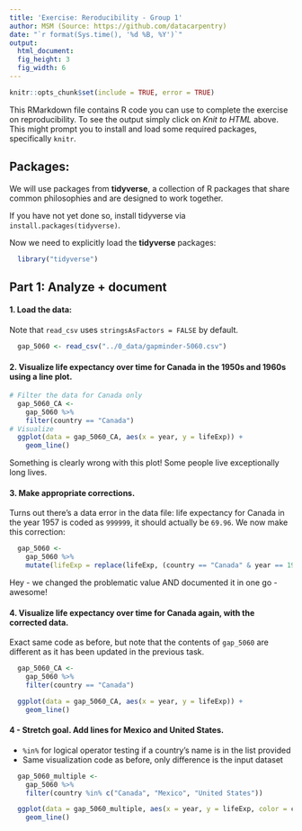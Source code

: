 ```yaml
---
title: 'Exercise: Reroducibility - Group 1'
author: MSM (Source: https://github.com/datacarpentry)
date: "`r format(Sys.time(), '%d %B, %Y')`"
output:
  html_document:
  fig_height: 3
  fig_width: 6
---
```

  
```r
knitr::opts_chunk$set(include = TRUE, error = TRUE)
```

This RMarkdown file contains R code you can use to complete the exercise on reproducibility. To see the output simply click on *Knit to HTML* above. This might prompt you to install and load some required 
packages, specifically `knitr`. 

## Packages:

We will use packages from **tidyverse**, a collection of R packages that 
share common philosophies and are designed to work together. 

If you have not yet done so, install tidyverse via `install.packages(tidyverse)`.

Now we need to explicitly load the **tidyverse** packages:

```r
  library("tidyverse")
```

## Part 1: Analyze + document

#### 1. Load the data: 

Note that `read_csv` uses `stringsAsFactors = FALSE` by default.

```r
  gap_5060 <- read_csv("../0_data/gapminder-5060.csv")
```

#### 2. Visualize life expectancy over time for Canada in the 1950s and 1960s using a line plot.

```r
# Filter the data for Canada only
  gap_5060_CA <- 
    gap_5060 %>%
    filter(country == "Canada")
# Visualize
  ggplot(data = gap_5060_CA, aes(x = year, y = lifeExp)) +
    geom_line()
```

Something is clearly wrong with this plot! Some people live exceptionally long lives.

#### 3. Make appropriate corrections.

Turns out there's a data error in the data file: life expectancy for 
Canada in the year 1957 is coded as `999999`, it should actually be 
`69.96`. We now make this correction:
  
```r
  gap_5060 <- 
    gap_5060 %>%
    mutate(lifeExp = replace(lifeExp, (country == "Canada" & year == 1957), 69.96))
```

Hey - we changed the problematic value AND documented it in one go - awesome!
  
#### 4. Visualize life expectancy over time for Canada again, with the corrected data.
  
Exact same code as before, but note that the contents of `gap_5060` 
are different as it has been updated in the previous task.

```r
  gap_5060_CA <- 
    gap_5060 %>%
    filter(country == "Canada")

  ggplot(data = gap_5060_CA, aes(x = year, y = lifeExp)) +
    geom_line()
```

#### 4 - Stretch goal. Add lines for Mexico and United States.

- `%in%` for logical operator testing if a country's name is in 
the list provided
- Same visualization code as before, only difference is the input dataset

```r
  gap_5060_multiple <- 
    gap_5060 %>%
    filter(country %in% c("Canada", "Mexico", "United States"))

  ggplot(data = gap_5060_multiple, aes(x = year, y = lifeExp, color = country)) +
    geom_line()
```